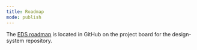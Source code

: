 ```yaml
---
title: Roadmap
mode: publish
---
```



The [EDS roadmap](https://github.com/equinor/design-system/projects/2 "EDS Roadmap") is located in GitHub on the project board for the design-system repository.
